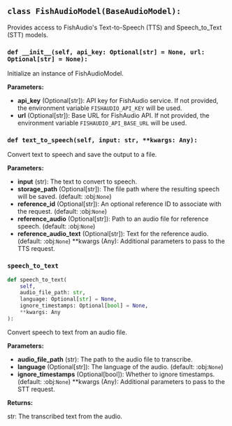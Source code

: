 <a id="camel.models.fish_audio_model"></a>

<a id="camel.models.fish_audio_model.FishAudioModel"></a>

## `class FishAudioModel(BaseAudioModel):`

Provides access to FishAudio's Text-to-Speech (TTS) and Speech_to_Text
(STT) models.

<a id="camel.models.fish_audio_model.FishAudioModel.__init__"></a>

### `def __init__(self, api_key: Optional[str] = None, url: Optional[str] = None):`

Initialize an instance of FishAudioModel.

**Parameters:**

- **api_key** (Optional[str]): API key for FishAudio service. If not provided, the environment variable `FISHAUDIO_API_KEY` will be used.
- **url** (Optional[str]): Base URL for FishAudio API. If not provided, the environment variable `FISHAUDIO_API_BASE_URL` will be used.

<a id="camel.models.fish_audio_model.FishAudioModel.text_to_speech"></a>

### `def text_to_speech(self, input: str, **kwargs: Any):`

Convert text to speech and save the output to a file.

**Parameters:**

- **input** (str): The text to convert to speech.
- **storage_path** (Optional[str]): The file path where the resulting speech will be saved. (default: :obj:`None`)
- **reference_id** (Optional[str]): An optional reference ID to associate with the request. (default: :obj:`None`)
- **reference_audio** (Optional[str]): Path to an audio file for reference speech. (default: :obj:`None`)
- **reference_audio_text** (Optional[str]): Text for the reference audio. (default: :obj:`None`) **kwargs (Any): Additional parameters to pass to the TTS request.

<a id="camel.models.fish_audio_model.FishAudioModel.speech_to_text"></a>

### `speech_to_text`

```python
def speech_to_text(
    self,
    audio_file_path: str,
    language: Optional[str] = None,
    ignore_timestamps: Optional[bool] = None,
    **kwargs: Any
):
```

Convert speech to text from an audio file.

**Parameters:**

- **audio_file_path** (str): The path to the audio file to transcribe.
- **language** (Optional[str]): The language of the audio. (default: :obj:`None`)
- **ignore_timestamps** (Optional[bool]): Whether to ignore timestamps. (default: :obj:`None`) **kwargs (Any): Additional parameters to pass to the STT request.

**Returns:**

  str: The transcribed text from the audio.
